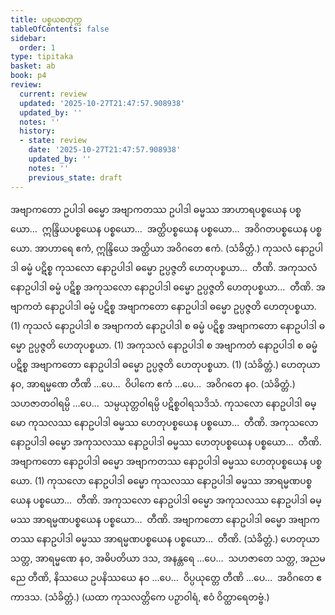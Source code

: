 ```yaml
---
title: ပစ္စယစတုက္က
tableOfContents: false
sidebar:
  order: 1
type: tipitaka
basket: ab
book: p4
review:
  current: review
  updated: '2025-10-27T21:47:57.908938'
  updated_by: ''
  notes: ''
  history:
  - state: review
    date: '2025-10-27T21:47:57.908938'
    updated_by: ''
    notes: ''
    previous_state: draft
---
```



<ReviewStatus review={frontmatter.review} showDetails={true} />

<HypothesisAnnotation frontmatter={frontmatter} />

<DynamicBreadcrumb />

<Division number="23" book="p4" e="ch" v="39" p="600">

<Paragraph number="1398" book="p4">
အဗျာကတော ဥပါဒါ ဓမ္မော အဗျာကတဿ ဥပါဒါ ဓမ္မဿ အာဟာရပစ္စယေန ပစ္စယော…  ဣန္ဒြိယပစ္စယေန ပစ္စယော…  အတ္ထိပစ္စယေန ပစ္စယော…  အဝိဂတပစ္စယေန ပစ္စယော.
</Paragraph>

<Paragraph number="1399" book="p4">
အာဟာရေ ဧကံ, ဣန္ဒြိယေ အတ္ထိယာ အဝိဂတေ ဧကံ. (သံခိတ္တံ.)
</Paragraph>

</Division>
<Division number="24" book="p4" e="ch" v="39" p="600">

<Paragraph number="1400" book="p4">
ကုသလံ နောဥပါဒါ ဓမ္မံ ပဋိစ္စ ကုသလော နောဥပါဒါ ဓမ္မော ဥပ္ပဇ္ဇတိ ဟေတုပစ္စယာ…  တီဏိ.
</Paragraph>

<Paragraph number="1401" book="p4">
အကုသလံ နောဥပါဒါ ဓမ္မံ ပဋိစ္စ အကုသလော နောဥပါဒါ ဓမ္မော ဥပ္ပဇ္ဇတိ ဟေတုပစ္စယာ…  တီဏိ.
</Paragraph>

<Paragraph number="1402" book="p4">
အဗျာကတံ နောဥပါဒါ ဓမ္မံ ပဋိစ္စ အဗျာကတော နောဥပါဒါ ဓမ္မော ဥပ္ပဇ္ဇတိ ဟေတုပစ္စယာ. (1)
</Paragraph>

<Paragraph number="1403" book="p4">
ကုသလံ နောဥပါဒါ စ အဗျာကတံ နောဥပါဒါ စ ဓမ္မံ ပဋိစ္စ အဗျာကတော နောဥပါဒါ ဓမ္မော ဥပ္ပဇ္ဇတိ ဟေတုပစ္စယာ. (1)
</Paragraph>

<Paragraph number="1404" book="p4">
အကုသလံ နောဥပါဒါ စ အဗျာကတံ နောဥပါဒါ စ ဓမ္မံ ပဋိစ္စ အဗျာကတော နောဥပါဒါ ဓမ္မော ဥပ္ပဇ္ဇတိ ဟေတုပစ္စယာ. (1) (သံခိတ္တံ.)
</Paragraph>

</Division>
<Division number="25" book="p4" e="ch" v="39" p="600">

<Paragraph number="1405" book="p4">
ဟေတုယာ နဝ, အာရမ္မဏေ တီဏိ …ပေ…  ဝိပါကေ ဧကံ …ပေ…  အဝိဂတေ နဝ. (သံခိတ္တံ.)
</Paragraph>

<Paragraph number="1406" book="p4">
သဟဇာတဝါရမ္ပိ …ပေ…  သမ္ပယုတ္တဝါရမ္ပိ ပဋိစ္စဝါရသဒိသံ.
</Paragraph>

</Division>
<Division number="26" book="p4" e="ch" v="39" p="601">

<Paragraph number="1407" book="p4">
ကုသလော နောဥပါဒါ ဓမ္မော ကုသလဿ နောဥပါဒါ ဓမ္မဿ ဟေတုပစ္စယေန ပစ္စယော…  တီဏိ.
</Paragraph>

<Paragraph number="1408" book="p4">
အကုသလော နောဥပါဒါ ဓမ္မော အကုသလဿ နောဥပါဒါ ဓမ္မဿ ဟေတုပစ္စယေန ပစ္စယော…  တီဏိ.
</Paragraph>

<Paragraph number="1409" book="p4">
အဗျာကတော နောဥပါဒါ ဓမ္မော အဗျာကတဿ နောဥပါဒါ ဓမ္မဿ ဟေတုပစ္စယေန ပစ္စယော. (1)
</Paragraph>

</Division>
<Division number="27" book="p4" e="ch" v="39" p="601">

<Paragraph number="1410" book="p4">
ကုသလော နောဥပါဒါ ဓမ္မော ကုသလဿ နောဥပါဒါ ဓမ္မဿ အာရမ္မဏပစ္စယေန ပစ္စယော…  တီဏိ.
</Paragraph>

<Paragraph number="1411" book="p4">
အကုသလော နောဥပါဒါ ဓမ္မော အကုသလဿ နောဥပါဒါ ဓမ္မဿ အာရမ္မဏပစ္စယေန ပစ္စယော…  တီဏိ.
</Paragraph>

<Paragraph number="1412" book="p4">
အဗျာကတော နောဥပါဒါ ဓမ္မော အဗျာကတဿ နောဥပါဒါ ဓမ္မဿ အာရမ္မဏပစ္စယေန ပစ္စယော…  တီဏိ. (သံခိတ္တံ.)
</Paragraph>

</Division>
<Division number="28" book="p4" e="ch" v="39" p="601">

<Paragraph number="1413" book="p4">
ဟေတုယာ သတ္တ, အာရမ္မဏေ နဝ, အဓိပတိယာ ဒသ, အနန္တရေ …ပေ…  သဟဇာတေ သတ္တ, အညမညေ တီဏိ, နိဿယေ ဥပနိဿယေ နဝ …ပေ…  ဝိပ္ပယုတ္တေ တီဏိ …ပေ…  အဝိဂတေ ဧကာဒသ. (သံခိတ္တံ.)
</Paragraph>

<Paragraph number="1414" book="p4">
(ယထာ ကုသလတ္တိကေ ပဉှာဝါရံ, ဧဝံ ဝိတ္ထာရေတဗ္ဗံ.)
</Paragraph>
</Division>